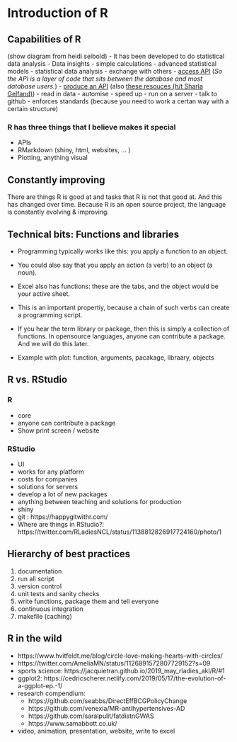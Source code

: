 # Introduction of R

## Capabilities of R

(show diagram from heidi seibold)
- It has been developed to do statistical data analysis
- Data insights
- simple calculations
- advanced statistical models
- statistical data analysis
- exchange with others
- [access API](https://medium.com/epfl-extension-school/an-illustrated-introduction-to-apis-10f8000313b9) (_So the API is a layer of code that sits between the database and most database users._)
- [produce an API](https://medium.com/tmobile-tech/r-can-api-c184951a24a3) (also [these resouces (h/t Sharla Gelfand)](https://twitter.com/sharlagelfand/status/1157794847438364679))
- read in data
- automise
- speed up
- run on a server
- talk to github
- enforces standards (because you need to work a certan way with a certain structure)


### R has three things that I believe makes it special

- APIs
- RMarkdown (shiny, html, websites, ... )
- Plotting, anything visual

## Constantly improving

There are things R is good at and tasks that R is not that good at. And this has changed over time. Because R is an open source project, the language is constantly evolving & improving. 


## Technical bits: Functions and libraries

- Programming typically works like this: you apply a function to an object. 

- You could also say that you apply an action (a verb) to an object (a noun). 

- Excel also has functions: these are the tabs, and the object would be your active sheet. 

- This is an important propertiy, because a chain of such verbs can create a programming script. 

- If you hear the term library or package, then this is simply a collection of functions. In opensource languages, anyone can contribute a package. And we will do this later. 

- Example with plot: function, arguments, pacakage, libraary, objects

## R vs. RStudio

### R

- core
- anyone can contribute a package
- Show print screen / website


### RStudio

- UI
- works for any platform
- costs for companies
- solutions for servers
- develop a lot of new packages
- anything between teaching and solutions for production
- shiny
- git : https://happygitwithr.com/
- Where are things in RStudio?: https://twitter.com/RLadiesNCL/status/1138812826917724160/photo/1


## Hierarchy of best practices

1. documentation
1. run all script
1. version control
1. unit tests and sanity checks
1. write functions, package them and tell everyone
1. continuous integration
1. makefile (caching)


## R in the wild

- https://www.hvitfeldt.me/blog/circle-love-making-hearts-with-circles/
- https://twitter.com/AmeliaMN/status/1126891572807729152?s=09
- sports science: https://jacquietran.github.io/2019_may_rladies_akl/R/#1
- ggplot2: https://cedricscherer.netlify.com/2019/05/17/the-evolution-of-a-ggplot-ep.-1/
- research compendium: 
    - https://github.com/seabbs/DirectEffBCGPolicyChange
    - https://github.com/venexia/MR-antihypertensives-AD
    - https://github.com/saralpulit/fatdistnGWAS
    - https://www.samabbott.co.uk/
- video, animation, presentation, website, write to excel



